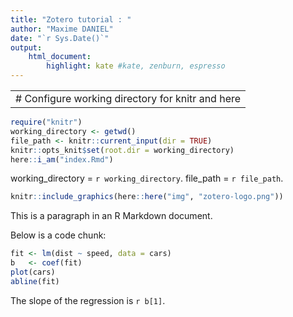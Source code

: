 ```yaml
---
title: "Zotero tutorial : "
author: "Maxime DANIEL"
date: "`r Sys.Date()`"
output: 
    html_document:
        highlight: kate #kate, zenburn, espresso
---
```


---
# Configure working directory for knitr and here
--- 
```r
require("knitr")
working_directory <- getwd()
file_path <- knitr::current_input(dir = TRUE)
knitr::opts_knit$set(root.dir = working_directory)
here::i_am("index.Rmd")
```
working_directory =  `r working_directory`.
file_path =  `r file_path`.
```r
knitr::include_graphics(here::here("img", "zotero-logo.png"))
```

This is a paragraph in an R Markdown document.

Below is a code chunk:

```r
fit <- lm(dist ~ speed, data = cars)
b   <- coef(fit)
plot(cars)
abline(fit)
```

The slope of the regression is `r b[1]`.
